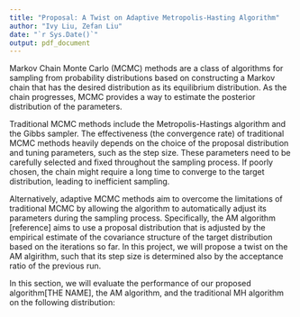 ```yaml
---
title: "Proposal: A Twist on Adaptive Metropolis-Hasting Algorithm"
author: "Ivy Liu, Zefan Liu"
date: "`r Sys.Date()`"
output: pdf_document
---
```


\section{1. Introduction}
Markov Chain Monte Carlo (MCMC) methods are a class of algorithms for sampling from probability distributions based on constructing a Markov chain that has the desired distribution as its equilibrium distribution. As the chain progresses, MCMC provides a way to estimate the posterior distribution of the parameters.

Traditional MCMC methods include the Metropolis-Hastings algorithm and the Gibbs sampler. The effectiveness (the convergence rate) of traditional MCMC methods heavily depends on the choice of the proposal distribution and tuning parameters, such as the step size. These parameters need to be carefully selected and fixed throughout the sampling process. If poorly chosen, the chain might require a long time to converge to the target distribution, leading to inefficient sampling.

Alternatively, adaptive MCMC methods aim to overcome the limitations of traditional MCMC by allowing the algorithm to automatically adjust its parameters during the sampling process. Specifically, the AM algorithm [reference] aims to use a proposal distribution that is adjusted by the empirical estimate of the covariance structure of the target distribution based on the iterations so far. In this project, we will propose a twist on the AM algirithm, such that its step size is determined also by the acceptance ratio of the previous run.

\section{2. Methodology}
\subsection{2.1 Algorithm}


\subsection{2.2 Proof of Ergodicity}


\subsection{2.3 Simulation}
In this section, we will evaluate the performance of our proposed algorithm[THE NAME], the AM algorithm, and the traditional MH algorithm on the following distribution: 
\begin{enumerate}
\item The standard normal distribution
\item The mixture of two normal distribution
\item A funnel-shaped 2D distribution
\item A banana-shaped 2D distribution
\end{enumerate}


\section{3. References}